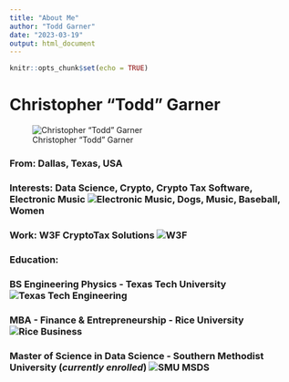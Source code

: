 ---
title: "About Me"
author: "Todd Garner"
date: "2023-03-19"
output: html_document
---

```{r setup, include=FALSE}
knitr::opts_chunk$set(echo = TRUE)
```

# Christopher "Todd" Garner

![Christopher "Todd" Garner](%22https://github.com/SMU-DataHub/SMU-DataHub.github.io/blob/main/images/Todd_Garner.jpg%22)

### From: Dallas, Texas, USA

### Interests: Data Science, Crypto, Crypto Tax Software, Electronic Music ![Electronic Music](%22https://soundcloud.com/quantum2013/freeway-jamming-quantdrop?in=quantum2013/sets/quantdrop%22), Dogs, Music, Baseball, Women

### Work: W3F CryptoTax Solutions ![W3F](%22http://www.w3fcryptotax.com%22)

### Education:

### BS Engineering Physics - Texas Tech University ![Texas Tech Engineering](%22https://media-exp1.licdn.com/dms/image/C4E0BAQFSoS3_qz3gQQ/company-logo_200_200/0?e=2159024400&v=beta&t=K8MzZ-2W2nkld9RjxMhEfd6wNMVCe1u3XDlhzSJb_lU%22)

### MBA - Finance & Entrepreneurship - Rice University ![Rice Business](%22https://cgsm.org/wp-content/uploads/2017/07/Rice-I-Business-logo-w-tag-full-final_JGSB.jpg%22)

### Master of Science in Data Science - Southern Methodist University (*currently enrolled*) ![SMU MSDS](%22https://www.onlinecoursereport.com/wp-content/uploads/2017/06/smu_data_science.jpg%22)
